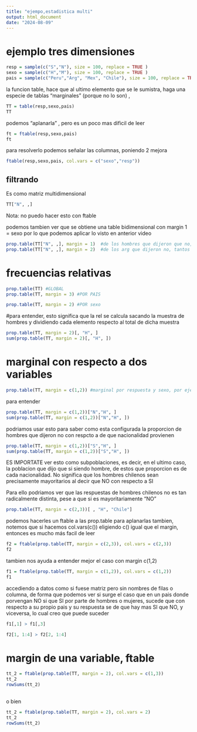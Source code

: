```yaml
---
title: "ejempo,estadistica multi"
output: html_document
date: "2024-08-09"
---
```


# ejemplo tres dimensiones


```r
resp = sample(c("S","N"), size = 100, replace = TRUE )
sexo = sample(c("H","M"), size = 100, replace = TRUE )
pais = sample(c("Peru","Arg", "Mex", "Chile"), size = 100, replace = TRUE )
```

la funcion table, hace que al ultimo elemento que se le sumistra, haga una especie de tablas "marginales" (porque no lo son) , 

```r
TT = table(resp,sexo,pais)
TT
```
podemos "aplanarla" , pero es un poco mas dificil de leer

```r
ft = ftable(resp,sexo,pais)
ft
```

para resolverlo podemos señalar las columnas, poniendo 2 mejora

```r
ftable(resp,sexo,pais, col.vars = c("sexo","resp"))
```

## filtrando
Es como matriz multidimensional

```r
TT["N", ,]
```
Nota: no puedo hacer esto con ftable

podemos tambien ver que se obtiene una table bidimensional con margin 1 = sexo por lo que podemos aplicar lo visto en anterior video

```r
prop.table(TT["N", ,], margin = 1)  #de los hombres que dijeron que no, tantos eran argentinos, tantos chilenos... 
prop.table(TT["N", ,], margin = 2)  #de los arg que dijeron no, tantos eran mujeres y tantos por ciento eran hombre ...

```


# frecuencias relativas

```r
prop.table(TT) #GLOBAL
prop.table(TT, margin = 3) #POR PAIS


```


```r

prop.table(TT, margin = 2) #POR sexo

```

#para entender, esto significa que la rel se calcula sacando la muestra de hombres y dividiendo cada elemento respecto al total de dicha muestra

```r
prop.table(TT, margin = 2)[, "H", ]
sum(prop.table(TT, margin = 2)[, "H", ])
```

# marginal con respecto a dos variables

```r
prop.table(TT, margin = c(1,2)) #marginal por respuesta y sexo, por ejemplo, de los que dijeron no que son hombres son una submuestra, cuyo tamaño divide por pais a dicha entrada en cada matriz
```
 para entender 
 
```r
prop.table(TT, margin = c(1,2))["N","H", ]
sum(prop.table(TT, margin = c(1,2))["N","H", ])
```

podriamos usar esto para saber como esta configurada la proporcion de hombres que dijeron no con respcto a de que nacionalidad provienen

```r
prop.table(TT, margin = c(1,2))["S","H", ]
sum(prop.table(TT, margin = c(1,2))["S","H", ])
```


ES IMPORTATE ver esto como subpoblaciones, es decir, en el ultimo caso, la poblacion que dijo que si siendo hombre, de estos que proporcion es de cada nacionalidad. No significa que los hombres chilenos sean precisamente mayoritarios al decir que NO con respecto a SI

Para ello podriamos ver que las respuestas de hombres chilenos no es tan radicalmente distinta, pese a que si es mayoritariamente "NO"


```r
prop.table(TT, margin = c(2,3))[ , "H", "Chile"]
```

podemos hacerles un ftable a las prop.table para aplanarlas tambien, notemos que si hacemos col.vars(c())  eligiendo c() igual que el margin, entonces es mucho más facil de leer


```r
f2 = ftable(prop.table(TT, margin = c(2,3)), col.vars = c(2,3))
f2
```

tambien nos ayuda a entender mejor el caso con margin c(1,2)

```r
f1 = ftable(prop.table(TT, margin = c(1,2)), col.vars = c(1,2))
f1
```

accediendo a datos como si fuese matriz pero sin nombres de filas o columna, de forma que podemos ver si surge el caso que en un pais donde porvengan NO si que SI por parte de hombres o mujeres,  sucede que con respecto a su propio pais y su respuesta se de que hay mas SI que NO, y viceversa, lo cual creo que puede suceder

```r
f1[,1] > f1[,3]

f2[1, 1:4] > f2[2, 1:4]
```
 
 
# margin de una variable, ftable


```r
tt_2 = ftable(prop.table(TT, margin = 2), col.vars = c(1,3))
tt_2
rowSums(tt_2)
 
```

o bien

```r
tt_2 = ftable(prop.table(TT, margin = 2), col.vars = 2)
tt_2
rowSums(tt_2)
 
```








 
 